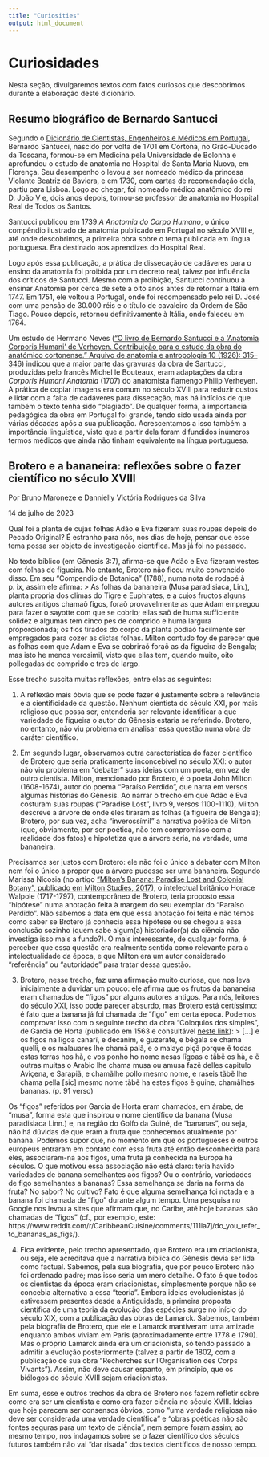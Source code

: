 ```yaml
---
title: "Curiosities"
output: html_document
---
```


# Curiosidades
Nesta seção, divulgaremos textos com fatos curiosos que descobrimos durante a elaboração deste dicionário.

<div id="bioSantucci"></div>

## Resumo biográfico de Bernardo Santucci

Segundo o [Dicionário de Cientistas, Engenheiros e Médicos em Portugal](https://dicionario.ciuhct.org/santucci-bernardo/), Bernardo Santucci, nascido por volta de 1701 em Cortona, no Grão-Ducado da Toscana, formou-se em Medicina pela Universidade de Bolonha e aprofundou o estudo de anatomia no Hospital de Santa Maria Nuova, em Florença. Seu desempenho o levou a ser nomeado médico da princesa Violante Beatriz da Baviera, e em 1730, com cartas de recomendação dela, partiu para Lisboa. Logo ao chegar, foi nomeado médico anatômico do rei D. João V e, dois anos depois, tornou-se professor de anatomia no Hospital Real de Todos os Santos.

Santucci publicou em 1739 *A Anatomia do Corpo Humano*, o único compêndio ilustrado de anatomia publicado em Portugal no século XVIII e, até onde descobrimos, a primeira obra sobre o tema publicada em língua portuguesa. Era destinado aos aprendizes do Hospital Real.

Logo após essa publicação, a prática de dissecação de cadáveres para o ensino da anatomia foi proibida por um decreto real, talvez por influência dos críticos de Santucci. Mesmo com a proibição, Santucci continuou a ensinar Anatomia por cerca de sete a oito anos antes de retornar à Itália em 1747. Em 1751, ele voltou a Portugal, onde foi recompensado pelo rei D. José com uma pensão de 30.000 réis e o título de cavaleiro da Ordem de São Tiago. Pouco depois, retornou definitivamente à Itália, onde faleceu em 1764.

Um estudo de Hermano Neves ([“O livro de Bernardo Santucci e a ‘Anatomia Corporis Humani’ de Verheyen. Contribuição para o estudo da obra do anatómico cortonense.” Arquivo de anatomia e antropologia 10 (1926): 315–346](https://publikationen.ub.uni-frankfurt.de/opus4/frontdoor/deliver/index/docId/13946/file/E001880973.pdf)) indicou que a maior parte das gravuras da obra de Santucci, produzidas pelo francês Michel le Bouteaux, eram adaptações da obra *Corporis Humani Anatomia* (1707) do anatomista flamengo Philip Verheyen. A prática de copiar imagens era comum no século XVIII para reduzir custos e lidar com a falta de cadáveres para dissecação, mas há indícios de que também o texto tenha sido “plagiado”. De qualquer forma, a importância pedagógica da obra em Portugal foi grande, tendo sido usada ainda por várias décadas após a sua publicação. Acrescentamos a isso também a importância linguística, visto que a partir dela foram difundidos inúmeros termos médicos que ainda não tinham equivalente na língua portuguesa.

<div id="BroteroBananeira"></div>

## Brotero e a bananeira: reflexões sobre o fazer científico no século XVIII
Por Bruno Maroneze e Dannielly Victória Rodrigues da Silva

14 de julho de 2023

Qual foi a planta de cujas folhas Adão e Eva fizeram suas roupas depois do Pecado Original? É estranho para nós, nos dias de hoje, pensar que esse tema possa ser objeto de investigação científica. Mas já foi no passado.

No texto bíblico (em Gênesis 3:7), afirma-se que Adão e Eva fizeram vestes com folhas de figueira. No entanto, Brotero não ficou muito convencido disso. Em seu “Compendio de Botanica” (1788), numa nota de rodapé à p. ix, assim ele afirma:
> As folhas da bananeira (Musa paradisiaca, Lin.), planta propria dos climas do Tigre e Euphrates, e a cujos fructos alguns autores antigos chamaõ figos, foraõ provavelmente as que Adam empregou para fazer o sayotte com que se cobrio; ellas saõ de huma sufficiente solidez e algumas tem cinco pes de comprido e huma largura proporcionada; os fios tirados do corpo da planta podiaõ facilmente ser empregados para cozer as dictas folhas. Milton contudo foy de parecer que as folhas com que Adam e Eva se cobriraõ foraõ as da figueira de Bengala; mas isto he menos verosimil, visto que ellas tem, quando muito, oito pollegadas de comprido e tres de largo.

Esse trecho suscita muitas reflexões, entre elas as seguintes:

1. A reflexão mais óbvia que se pode fazer é justamente sobre a relevância e a cientificidade da questão. Nenhum cientista do século XXI, por mais religioso que possa ser, entenderia ser relevante identificar a que variedade de figueira o autor do Gênesis estaria se referindo. Brotero, no entanto, não viu problema em analisar essa questão numa obra de caráter científico.

2. Em segundo lugar, observamos outra característica do fazer científico de Brotero que seria praticamente inconcebível no século XXI: o autor não viu problema em “debater” suas ideias com um poeta, em vez de outro cientista. Milton, mencionado por Brotero, é o poeta John Milton (1608-1674), autor do poema “Paraíso Perdido”, que narra em versos algumas histórias do Gênesis. Ao narrar o trecho em que Adão e Eva costuram suas roupas (“Paradise Lost”, livro 9, versos 1100-1110), Milton descreve a árvore de onde eles tiraram as folhas (a figueira de Bengala); Brotero, por sua vez, acha “inverossímil” a narrativa poética de Milton (que, obviamente, por ser poética, não tem compromisso com a realidade dos fatos) e hipotetiza que a árvore seria, na verdade, uma bananeira.

Precisamos ser justos com Brotero: ele não foi o único a debater com Milton nem foi o único a propor que a árvore pudesse ser uma bananeira. Segundo Marissa Nicosia (no artigo [“Milton’s Banana: Paradise Lost and Colonial Botany”, publicado em Milton Studies, 2017](https://muse.jhu.edu/pub/2/article/685423)), o intelectual britânico Horace Walpole (1717-1797), contemporâneo de Brotero, teria proposto essa “hipótese” numa anotação feita à margem do seu exemplar do “Paraíso Perdido”. Não sabemos a data em que essa anotação foi feita e não temos como saber se Brotero já conhecia essa hipótese ou se chegou a essa conclusão sozinho (quem sabe algum(a) historiador(a) da ciência não investiga isso mais a fundo?). O mais interessante, de qualquer forma, é perceber que essa questão era realmente sentida como relevante para a intelectualidade da época, e que Milton era um autor considerado “referência” ou “autoridade” para tratar dessa questão.

3. Brotero, nesse trecho, faz uma afirmação muito curiosa, que nos leva inicialmente a duvidar um pouco: ele afirma que os frutos da bananeira eram chamados de “figos” por alguns autores antigos. Para nós, leitores do século XXI, isso pode parecer absurdo, mas Brotero está certíssimo: é fato que a banana já foi chamada de “figo” em certa época. Podemos comprovar isso com o seguinte trecho da obra “Coloquios dos simples”, de Garcia de Horta (publicado em 1563 e consultável [neste link](https://digitarq.arquivos.pt/details?id=4614066)):
> [...] e os figos na lĩgoa canarĩ, e decanim, e guzerate, e bẽgala se chama quelli, e os malauares lhe chamã palã, e o malayo piçã porque ẽ todas estas terras hos hà, e vos ponho ho nome nesas lĩgoas e tãbẽ os hà, e ẽ outras muitas o Arabio lhe chama musa ou amusa fazẽ delles capitulo Aviçena, e Sarapiã, e chamãlhe pollo mesmo nome, e raseis tãbẽ lhe chama pella [sic] mesmo nome tãbẽ ha estes figos ẽ guine, chamãlhes bananas. (p. 91 verso)

Os “figos” referidos por Garcia de Horta eram chamados, em árabe, de “musa”, forma esta que inspirou o nome científico da banana (Musa paradisiaca Linn.) e, na região do Golfo da Guiné, de “bananas”, ou seja, não há dúvidas de que eram a fruta que conhecemos atualmente por banana. Podemos supor que, no momento em que os portugueses e outros europeus entraram em contato com essa fruta até então desconhecida para eles, associaram-na aos figos, uma fruta já conhecida na Europa há séculos. O que motivou essa associação não está claro: teria havido variedades de banana semelhantes aos figos? Ou o contrário, variedades de figo semelhantes a bananas? Essa semelhança se daria na forma da fruta? No sabor? No cultivo? Fato é que alguma semelhança foi notada e a banana foi chamada de “figo” durante algum tempo. Uma pesquisa no Google nos levou a sites que afirmam que, no Caribe, até hoje bananas são chamadas de “figos” (cf., por exemplo, este: https://www.reddit.com/r/CaribbeanCuisine/comments/111la7j/do_you_refer_to_bananas_as_figs/).

4. Fica evidente, pelo trecho apresentado, que Brotero era um criacionista, ou seja, ele acreditava que a narrativa bíblica do Gênesis devia ser lida como factual. Sabemos, pela sua biografia, que por pouco Brotero não foi ordenado padre; mas isso seria um mero detalhe. O fato é que todos os cientistas da época eram criacionistas, simplesmente porque não se concebia alternativa a essa “teoria”. Embora ideias evolucionistas já estivessem presentes desde a Antiguidade, a primeira proposta científica de uma teoria da evolução das espécies surge no início do século XIX, com a publicação das obras de Lamarck. Sabemos, também pela biografia de Brotero, que ele e Lamarck mantiveram uma amizade enquanto ambos viviam em Paris (aproximadamente entre 1778 e 1790). Mas o próprio Lamarck ainda era um criacionista, só tendo passado a admitir a evolução posteriormente (talvez a partir de 1802, com a publicação de sua obra “Recherches sur l’Organisation des Corps Vivants”). Assim, não deve causar espanto, em princípio, que os biólogos do século XVIII sejam criacionistas.

Em suma, esse e outros trechos da obra de Brotero nos fazem refletir sobre como era ser um cientista e como era fazer ciência no século XVIII. Ideias que hoje parecem ser consensos óbvios, como “uma verdade religiosa não deve ser considerada uma verdade científica” e “obras poéticas não são fontes seguras para um texto de ciência”, nem sempre foram assim; ao mesmo tempo, nos indagamos sobre se o fazer científico dos séculos futuros também não vai “dar risada” dos textos científicos de nosso tempo.